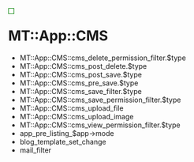 <div style="float:left; border:thin solid green; padding: 5px; margin-right: 15px;">
{{Template:Callback Types}}
</div>

= MT::App::CMS =

* MT::App::CMS::cms_delete_permission_filter.$type
* MT::App::CMS::cms_post_delete.$type
* MT::App::CMS::cms_post_save.$type
* MT::App::CMS::cms_pre_save.$type
* MT::App::CMS::cms_save_filter.$type
* MT::App::CMS::cms_save_permission_filter.$type
* MT::App::CMS::cms_upload_file
* MT::App::CMS::cms_upload_image
* MT::App::CMS::cms_view_permission_filter.$type
* app_pre_listing_$app->mode
* blog_template_set_change
* mail_filter